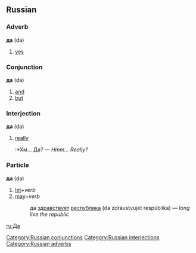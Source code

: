 ==Russian==
[[Category:Russian conjunctions]]
[[Category:Russian interjections]]
[[Category:Russian adverbs]]
===Adverb===
'''да''' (da)

# [[yes]]

===Conjunction===
'''да''' (da)

# [[and]]
# [[but]]

===Interjection===
'''да''' (da)

# [[really]]
#:*Хм... Да? — ''Hmm... Really?''

===Particle===
'''да''' (da)

# [[let]]+''verb''
# [[may]]+''verb''
#:да [[здравствовать|здравствует]] [[республика]] (da zdrávstvujet respúblika) — ''long live the republic''

[[ru:Да]]